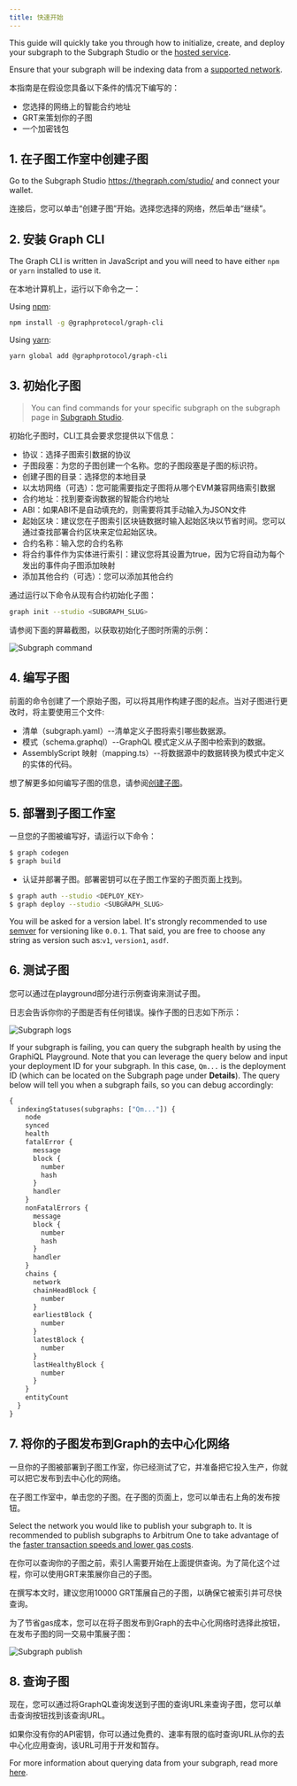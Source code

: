 ```yaml
---
title: 快速开始
---
```


This guide will quickly take you through how to initialize, create, and deploy your subgraph to the Subgraph Studio or the [hosted service](#hosted-service).

Ensure that your subgraph will be indexing data from a [supported network](/developing/supported-networks).

本指南是在假设您具备以下条件的情况下编写的：

-   您选择的网络上的智能合约地址
-   GRT来策划你的子图
-   一个加密钱包

## 1.  在子图工作室中创建子图

Go to the Subgraph Studio <https://thegraph.com/studio/> and connect your wallet.

连接后，您可以单击“创建子图”开始。选择您选择的网络，然后单击“继续”。

## 2.  安装 Graph CLI

The Graph CLI is written in JavaScript and you will need to have either `npm` or `yarn` installed to use it.

在本地计算机上，运行以下命令之一：

Using [npm](https://www.npmjs.com/):

```sh
npm install -g @graphprotocol/graph-cli
```

Using [yarn](https://yarnpkg.com/):

```sh
yarn global add @graphprotocol/graph-cli
```

## 3.  初始化子图

> You can find commands for your specific subgraph on the subgraph page in [Subgraph Studio](https://thegraph.com/studio/).

初始化子图时，CLI工具会要求您提供以下信息：

-   协议：选择子图索引数据的协议
-   子图段塞：为您的子图创建一个名称。您的子图段塞是子图的标识符。
-   创建子图的目录：选择您的本地目录
-   以太坊网络（可选）：您可能需要指定子图将从哪个EVM兼容网络索引数据
-   合约地址：找到要查询数据的智能合约地址
-   ABI：如果ABI不是自动填充的，则需要将其手动输入为JSON文件
-   起始区块：建议您在子图索引区块链数据时输入起始区块以节省时间。您可以通过查找部署合约区块来定位起始区块。
-   合约名称：输入您的合约名称
-   将合约事件作为实体进行索引：建议您将其设置为true，因为它将自动为每个发出的事件向子图添加映射
-   添加其他合约（可选）：您可以添加其他合约

通过运行以下命令从现有合约初始化子图：

```sh
graph init --studio <SUBGRAPH_SLUG>
```

请参阅下面的屏幕截图，以获取初始化子图时所需的示例：

![Subgraph command](/img/subgraph-init-example.png)

## 4.  编写子图

前面的命令创建了一个原始子图，可以将其用作构建子图的起点。当对子图进行更改时，将主要使用三个文件:

-   清单（subgraph.yaml）--清单定义子图将索引哪些数据源。
-   模式（schema.graphql）--GraphQL 模式定义从子图中检索到的数据。
-   AssemblyScript 映射（mapping.ts）--将数据源中的数据转换为模式中定义的实体的代码。

想了解更多如何编写子图的信息，请参阅[创建子图](/development/Creating-a-subgraph)。

## 5.  部署到子图工作室

一旦您的子图被编写好，请运行以下命令：

```sh
$ graph codegen
$ graph build
```

-   认证并部署子图。部署密钥可以在子图工作室的子图页面上找到。

```sh
$ graph auth --studio <DEPLOY_KEY>
$ graph deploy --studio <SUBGRAPH_SLUG>
```

You will be asked for a version label. It's strongly recommended to use [semver](https://semver.org/) for versioning like `0.0.1`. That said, you are free to choose any string as version such as:`v1`, `version1`, `asdf`.

## 6.  测试子图

您可以通过在playground部分进行示例查询来测试子图。

日志会告诉你你的子图是否有任何错误。操作子图的日志如下所示：

![Subgraph logs](/img/subgraph-logs-image.png)

If your subgraph is failing, you can query the subgraph health by using the GraphiQL Playground. Note that you can leverage the query below and input your deployment ID for your subgraph. In this case, `Qm...` is the deployment ID (which can be located on the Subgraph page under **Details**). The query below will tell you when a subgraph fails, so you can debug accordingly:

```graphql
{
  indexingStatuses(subgraphs: ["Qm..."]) {
    node
    synced
    health
    fatalError {
      message
      block {
        number
        hash
      }
      handler
    }
    nonFatalErrors {
      message
      block {
        number
        hash
      }
      handler
    }
    chains {
      network
      chainHeadBlock {
        number
      }
      earliestBlock {
        number
      }
      latestBlock {
        number
      }
      lastHealthyBlock {
        number
      }
    }
    entityCount
  }
}
```

## 7.  将你的子图发布到Graph的去中心化网络

一旦你的子图被部署到子图工作室，你已经测试了它，并准备把它投入生产，你就可以把它发布到去中心化的网络。

在子图工作室中，单击您的子图。在子图的页面上，您可以单击右上角的发布按钮。

Select the network you would like to publish your subgraph to. It is recommended to publish subgraphs to Arbitrum One to take advantage of the [faster transaction speeds and lower gas costs](/arbitrum/arbitrum-faq).

在你可以查询你的子图之前，索引人需要开始在上面提供查询。为了简化这个过程，你可以使用GRT来策展你自己的子图。

在撰写本文时，建议您用10000 GRT策展自己的子图，以确保它被索引并可尽快查询。

为了节省gas成本，您可以在将子图发布到Graph的去中心化网络时选择此按钮，在发布子图的同一交易中策展子图：

![Subgraph publish](/img/publish-and-signal-tx.png)

## 8.  查询子图

现在，您可以通过将GraphQL查询发送到子图的查询URL来查询子图，您可以单击查询按钮找到该查询URL。

如果你没有你的API密钥，你可以通过免费的、速率有限的临时查询URL从你的去中心化应用查询，该URL可用于开发和暂存。

For more information about querying data from your subgraph, read more [here](../querying/querying-the-graph/).

